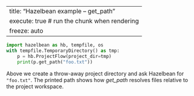
---
title: "Hazelbean example – get_path"
execute: true          # run the chunk when rendering
freeze: auto
---

```python
import hazelbean as hb, tempfile, os
with tempfile.TemporaryDirectory() as tmp:
    p = hb.ProjectFlow(project_dir=tmp)
    print(p.get_path("foo.txt"))
```

Above we create a throw-away project directory and ask Hazelbean for
`"foo.txt"`.  The printed path shows how *get_path* resolves files relative
to the project workspace.
